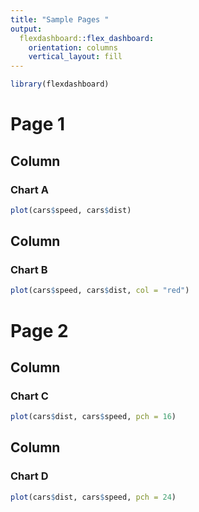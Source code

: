 ```yaml
---
title: "Sample Pages "
output: 
  flexdashboard::flex_dashboard:
    orientation: columns
    vertical_layout: fill
---
```


```r
library(flexdashboard)
```

# Page 1

Column
-----------------------------------------------------------------------

### Chart A

```r
plot(cars$speed, cars$dist)
```

Column
-----------------------------------------------------------------------


### Chart B

```r
plot(cars$speed, cars$dist, col = "red")
```

# Page 2

Column
-----------------------------------------------------------------------

### Chart C

```r
plot(cars$dist, cars$speed, pch = 16)
```

Column
-----------------------------------------------------------------------

### Chart D

```r
plot(cars$dist, cars$speed, pch = 24)
```
